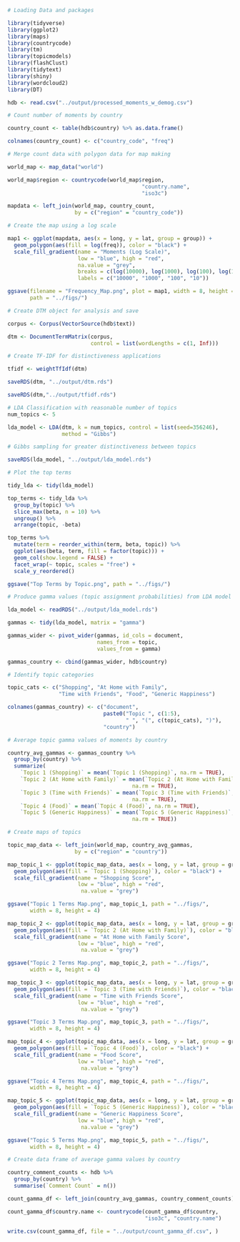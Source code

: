 ```r
# Loading Data and packages

library(tidyverse)
library(ggplot2)
library(maps)
library(countrycode)
library(tm)
library(topicmodels)
library(flashClust)
library(tidytext)
library(shiny)
library(wordcloud2)
library(DT)

hdb <- read.csv("../output/processed_moments_w_demog.csv")
``` 

```r
# Count number of moments by country

country_count <- table(hdb$country) %>% as.data.frame()

colnames(country_count) <- c("country_code", "freq")

# Merge count data with polygon data for map making

world_map <- map_data("world")

world_map$region <- countrycode(world_map$region, 
                                          "country.name", 
                                          "iso3c")

mapdata <- left_join(world_map, country_count, 
                     by = c("region" = "country_code"))

# Create the map using a log scale

map1 <- ggplot(mapdata, aes(x = long, y = lat, group = group)) + 
  geom_polygon(aes(fill = log(freq)), color = "black") + 
  scale_fill_gradient(name = "Moments (Log Scale)",
                      low = "blue", high = "red", 
                      na.value = "grey", 
                      breaks = c(log(10000), log(1000), log(100), log(10)), 
                      labels = c("10000", "1000", "100", "10"))

ggsave(filename = "Frequency_Map.png", plot = map1, width = 8, height = 4, 
       path = "../figs/")
```

```r
# Create DTM object for analysis and save

corpus <- Corpus(VectorSource(hdb$text))

dtm <- DocumentTermMatrix(corpus, 
                          control = list(wordLengths = c(1, Inf)))

# Create TF-IDF for distinctiveness applications

tfidf <- weightTfIdf(dtm)

saveRDS(dtm, "../output/dtm.rds")

saveRDS(dtm,"../output/tfidf.rds")
```

```r
# LDA Classification with reasonable number of topics
num_topics <- 5

lda_model <- LDA(dtm, k = num_topics, control = list(seed=356246), 
                 method = "Gibbs") 

# Gibbs sampling for greater distinctiveness between topics

saveRDS(lda_model, "../output/lda_model.rds")

# Plot the top terms

tidy_lda <- tidy(lda_model)

top_terms <- tidy_lda %>%
  group_by(topic) %>%
  slice_max(beta, n = 10) %>% 
  ungroup() %>%
  arrange(topic, -beta)

top_terms %>%
  mutate(term = reorder_within(term, beta, topic)) %>%
  ggplot(aes(beta, term, fill = factor(topic))) +
  geom_col(show.legend = FALSE) +
  facet_wrap(~ topic, scales = "free") +
  scale_y_reordered()

ggsave("Top Terms by Topic.png", path = "../figs/")
```

```r
# Produce gamma values (topic assignment probabilities) from LDA model

lda_model <- readRDS("../output/lda_model.rds")

gammas <- tidy(lda_model, matrix = "gamma")

gammas_wider <- pivot_wider(gammas, id_cols = document, 
                            names_from = topic,
                            values_from = gamma)

gammas_country <- cbind(gammas_wider, hdb$country)

# Identify topic categories

topic_cats <- c("Shopping", "At Home with Family", 
                "Time with Friends", "Food", "Generic Happiness")

colnames(gammas_country) <- c("document", 
                              paste0("Topic ", c(1:5), 
                                     " ", "(", c(topic_cats), ")"), 
                              "country")

# Average topic gamma values of moments by country

country_avg_gammas <- gammas_country %>%
  group_by(country) %>%
  summarize(
    `Topic 1 (Shopping)` = mean(`Topic 1 (Shopping)`, na.rm = TRUE),
    `Topic 2 (At Home with Family)` = mean(`Topic 2 (At Home with Family)`, 
                                       na.rm = TRUE),
    `Topic 3 (Time with Friends)` = mean(`Topic 3 (Time with Friends)`, 
                                       na.rm = TRUE),
    `Topic 4 (Food)` = mean(`Topic 4 (Food)`, na.rm = TRUE),
    `Topic 5 (Generic Happiness)` = mean(`Topic 5 (Generic Happiness)`, 
                                       na.rm = TRUE))
```


```r
# Create maps of topics

topic_map_data <- left_join(world_map, country_avg_gammas, 
                     by = c("region" = "country"))

map_topic_1 <- ggplot(topic_map_data, aes(x = long, y = lat, group = group)) + 
  geom_polygon(aes(fill = `Topic 1 (Shopping)`), color = "black") + 
  scale_fill_gradient(name = "Shopping Score", 
                      low = "blue", high = "red", 
                       na.value = "grey")

ggsave("Topic 1 Terms Map.png", map_topic_1, path = "../figs/", 
       width = 8, height = 4)

map_topic_2 <- ggplot(topic_map_data, aes(x = long, y = lat, group = group)) + 
  geom_polygon(aes(fill = `Topic 2 (At Home with Family)`), color = "black") + 
  scale_fill_gradient(name = "At Home with Family Score", 
                      low = "blue", high = "red", 
                       na.value = "grey")

ggsave("Topic 2 Terms Map.png", map_topic_2, path = "../figs/", 
       width = 8, height = 4)

map_topic_3 <- ggplot(topic_map_data, aes(x = long, y = lat, group = group)) + 
  geom_polygon(aes(fill = `Topic 3 (Time with Friends)`), color = "black") + 
  scale_fill_gradient(name = "Time with Friends Score", 
                      low = "blue", high = "red", 
                       na.value = "grey")

ggsave("Topic 3 Terms Map.png", map_topic_3, path = "../figs/", 
       width = 8, height = 4)

map_topic_4 <- ggplot(topic_map_data, aes(x = long, y = lat, group = group)) + 
  geom_polygon(aes(fill = `Topic 4 (Food)`), color = "black") + 
  scale_fill_gradient(name = "Food Score", 
                      low = "blue", high = "red", 
                       na.value = "grey")

ggsave("Topic 4 Terms Map.png", map_topic_4, path = "../figs/", 
       width = 8, height = 4)

map_topic_5 <- ggplot(topic_map_data, aes(x = long, y = lat, group = group)) + 
  geom_polygon(aes(fill = `Topic 5 (Generic Happiness)`), color = "black") + 
  scale_fill_gradient(name = "Generic Happiness Score", 
                      low = "blue", high = "red", 
                       na.value = "grey")

ggsave("Topic 5 Terms Map.png", map_topic_5, path = "../figs/", 
       width = 8, height = 4)
```

```r
# Create data frame of average gamma values by country

country_comment_counts <- hdb %>%
  group_by(country) %>%
  summarise(`Comment Count` = n())

count_gamma_df <- left_join(country_avg_gammas, country_comment_counts)

count_gamma_df$country.name <- countrycode(count_gamma_df$country, 
                                           "iso3c", "country.name")

write.csv(count_gamma_df, file = "../output/count_gamma_df.csv", )
```






